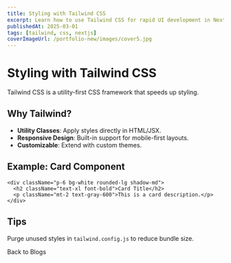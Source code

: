 ```yaml
---
title: Styling with Tailwind CSS
excerpt: Learn how to use Tailwind CSS for rapid UI development in Next.js.
publishedAt: 2025-03-01
tags: [tailwind, css, nextjs]
coverImageUrl: /portfolio-new/images/cover5.jpg
---
```


# Styling with Tailwind CSS

Tailwind CSS is a utility-first CSS framework that speeds up styling.

## Why Tailwind?

- **Utility Classes**: Apply styles directly in HTML/JSX.
- **Responsive Design**: Built-in support for mobile-first layouts.
- **Customizable**: Extend with custom themes.

## Example: Card Component

```tsx
<div className="p-6 bg-white rounded-lg shadow-md">
  <h2 className="text-xl font-bold">Card Title</h2>
  <p className="mt-2 text-gray-600">This is a card description.</p>
</div>
```

## Tips

Purge unused styles in `tailwind.config.js` to reduce bundle size.

<Link href="/blogs">Back to Blogs</Link>